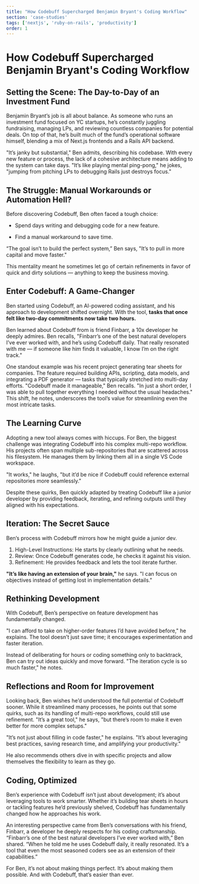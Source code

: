 ```yaml
---
title: "How Codebuff Supercharged Benjamin Bryant's Coding Workflow"
section: 'case-studies'
tags: ['nextjs', 'ruby-on-rails', 'productivity']
order: 1
---
```


# How Codebuff Supercharged Benjamin Bryant's Coding Workflow

## Setting the Scene: The Day-to-Day of an Investment Fund

Benjamin Bryant’s job is all about balance. As someone who runs an investment fund focused on YC startups, he’s constantly juggling fundraising, managing LPs, and reviewing countless companies for potential deals. On top of that, he’s built much of the fund’s operational software himself, blending a mix of Next.js frontends and a Rails API backend.

"It’s janky but substantial," Ben admits, describing his codebase. With every new feature or process, the lack of a cohesive architecture means adding to the system can take days. "It’s like playing mental ping-pong," he jokes, "jumping from pitching LPs to debugging Rails just destroys focus."

## The Struggle: Manual Workarounds or Automation Hell?

Before discovering Codebuff, Ben often faced a tough choice:

- Spend days writing and debugging code for a new feature.

- Find a manual workaround to save time.

“The goal isn’t to build the perfect system,” Ben says, "It’s to pull in more capital and move faster."

This mentality meant he sometimes let go of certain refinements in favor of quick and dirty solutions — anything to keep the business moving.

## Enter Codebuff: A Game-Changer

Ben started using Codebuff, an AI-powered coding assistant, and his approach to development shifted overnight. With the tool, **tasks that once felt like two-day commitments now take two hours.**

Ben learned about Codebuff from is friend Finbarr, a 10x developer he deeply admires. Ben recalls, "Finbarr’s one of the best natural developers I’ve ever worked with, and he’s using Codebuff daily. That really resonated with me — if someone like him finds it valuable, I know I’m on the right track."

One standout example was his recent project generating tear sheets for companies. The feature required building APIs, scripting, data models, and integrating a PDF generator — tasks that typically stretched into multi-day efforts. "Codebuff made it manageable," Ben recalls. "In just a short order, I was able to pull together everything I needed without the usual headaches." This shift, he notes, underscores the tool’s value for streamlining even the most intricate tasks.

## The Learning Curve

Adopting a new tool always comes with hiccups. For Ben, the biggest challenge was integrating Codebuff into his complex multi-repo workflow. His projects often span multiple sub-repositories that are scattered across his filesystem. He manages them by linking them all in a single VS Code workspace.

"It works," he laughs, "but it’d be nice if Codebuff could reference external repositories more seamlessly."

Despite these quirks, Ben quickly adapted by treating Codebuff like a junior developer by providing feedback, iterating, and refining outputs until they aligned with his expectations.

## Iteration: The Secret Sauce

Ben’s process with Codebuff mirrors how he might guide a junior dev.

1. High-Level Instructions: He starts by clearly outlining what he needs.
2. Review: Once Codebuff generates code, he checks it against his vision.
3. Refinement: He provides feedback and lets the tool iterate further.

**"It’s like having an extension of your brain,"** he says. "I can focus on objectives instead of getting lost in implementation details."

## Rethinking Development

With Codebuff, Ben’s perspective on feature development has fundamentally changed.

"I can afford to take on higher-order features I’d have avoided before," he explains. The tool doesn’t just save time; it encourages experimentation and faster iteration.

Instead of deliberating for hours or coding something only to backtrack, Ben can try out ideas quickly and move forward. "The iteration cycle is so much faster," he notes.

## Reflections and Room for Improvement

Looking back, Ben wishes he’d understood the full potential of Codebuff sooner. While it streamlined many processes, he points out that some quirks, such as its handling of multi-repo workflows, could still use refinement. "It’s a great tool," he says, "but there’s room to make it even better for more complex setups."

"It’s not just about filling in code faster," he explains. "It’s about leveraging best practices, saving research time, and amplifying your productivity."

He also recommends others dive in with specific projects and allow themselves the flexibility to learn as they go.

## Coding, Optimized

Ben’s experience with Codebuff isn’t just about development; it’s about leveraging tools to work smarter. Whether it’s building tear sheets in hours or tackling features he’d previously shelved, Codebuff has fundamentally changed how he approaches his work.

An interesting perspective came from Ben’s conversations with his friend, Finbarr, a developer he deeply respects for his coding craftsmanship. “Finbarr’s one of the best natural developers I’ve ever worked with,” Ben shared. “When he told me he uses Codebuff daily, it really resonated. It’s a tool that even the most seasoned coders see as an extension of their capabilities.”

For Ben, it’s not about making things perfect. It’s about making them possible. And with Codebuff, that’s easier than ever.
